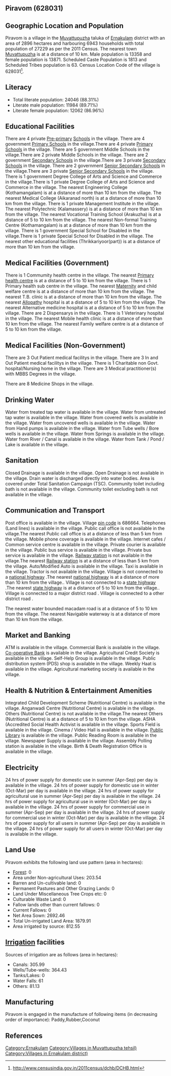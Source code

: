 {{Infobox settlement
| name=Piravom
| native_name=
| native_name_lang=
| other_name=
| nickname=
| settlement_type=Village
| image_skyline=
| image_alt=
| image_caption=
| pushpin_map=India Kerala
| pushpin_label_position=right
| pushpin_map_alt=
| pushpin_map_caption=Location in Kerala, India
| latd=
| latm=
| lats=
| latNS=
| longd=
| longm=
| longs=
| longEW=
| coordinates_display=inline,title
| subdivision_type=Country
| subdivision_name={{flag|India}}
| subdivision_type1=[[States and territories of India|State]]
| subdivision_name1=Kerala 
| subdivision_type2=[[List of districts of India|District]]
| subdivision_name2=Ernakulam
| subdivision_type3=Tahsil
| subdivision_name3=Muvattupuzha
| website=
| established_title=<!-- Established -->
| established_date=
| founder=
| named_for=
| government_type=
| governing_body=
| unit_pref=Metric=
| area_footnotes=
| area_rank=
| area_total_km2=28.96
| elevation_footnotes=
| elevation_m=
| population_total=27229
| population_as_of=2011
| population_rank=
| population_density_km2=940
| population_demonym=
| population_footnotes=
| demographics_type1=Languages
| demographics1_title1=Official
| demographics1_info1=[[Malayalam language|Malayalam]]
| timezone1=[[Indian Standard Time|IST]]
| utc_offset1==+5:30
| postal_code_type=[[Postal Index Number|PIN]]
| postal_code=686664
| area_code_type=Telephone code
| area_code=
| registration_plate=
| blank1_name_sec1=Nearest city
| blank1_info_sec1=[[Muvattupuzha]]
| blank2_name_sec1=[[Human sex ratio|Sex ratio]]
| blank2_info_sec1=1038 [[male|♂]]/[[female|♀]]
| blank3_name_sec1=Literacy
| blank3_info_sec1=88.31%
| blank1_name_sec2=[[2011 Census of India|2011 census]] code
| blank1_info_sec2=628031
| footnotes=
}}

== Piravom (628031) ==

== Geographic Location and Population ==

Piravom is a village in the [[Muvattupuzha]] taluka of [[Ernakulam]] district with an area of 2896 hectares and harbouring 6943 households with total population of 27229 as per the 2011 Census. The nearest town [[Muvattupuzha]] is at a distance of 10 km. Male population is 13358 and female population is 13871. Scheduled Caste Population is 1813 and Scheduled Tribes population is 63. Census Location Code of the village is 628031<ref>http://www.censusindia.gov.in/2011census/dchb/DCHB.html</ref>.


== Literacy ==  
* Total literate population: 24046 (88.31%)
* Literate male population: 11984 (89.71%)
* Literate female population: 12062 (86.96%)


== Educational Facilities ==  
There are 4 private [[Pre-primary]] [[School]]s in the village.
There are 4 government [[Primary School]]s in the village.There are 4 private [[Primary School]]s in the village.
There are 5 government Middle Schools in the village.There are 2 private Middle Schools in the village.
There are 2 government [[Secondary School]]s in the village.There are 3 private [[Secondary School]]s in the village.
There are 2 government [[Senior Secondary School]]s in the village.There are 3 private [[Senior Secondary School]]s in the village.
There is 1 government Degree College of Arts and Science and Commerce in the village.There is 1 private Degree College of Arts and Science and Commerce in the village.
The nearest Engineering College (Kothamangalam) is at a distance of more than 10 km from the village.
The nearest Medical College (Aikaranad north) is at a distance of more than 10 km from the village.
There is 1 private Management Institute in the village.
The nearest Polytechnic (Kalamassery) is at a distance of more than 10 km from the village.
The nearest Vocational Training School (Arakuzha) is at a distance of 5 to 10 km from the village.
The nearest Non-formal Training Centre (Kothamangalam) is at a distance of more than 10 km from the village.
There is 1 government Special School for Disabled in the village.There is 1 private Special School for Disabled in the village.
The nearest other educational facilities (Thrikkariyoor(part)) is at a distance of more than 10 km from the village.


== Medical Facilities (Government) ==
There is 1 Commumity health centre in the village.
The nearest [[Primary health centre]] is at a distance of 5 to 10 km from the village.
There is 1 Primary health sub centre in the village.
The nearest [[Maternity]] and child welfare centre is at a distance of more than 10 km from the village.
The nearest T.B. clinic is at a distance of more than 10 km from the village.
The nearest [[Allopathy]] hospital is at a distance of 5 to 10 km from the village.
The nearest Alternative medicine hospital is at a distance of 5 to 10 km from the village.
There are 2 Dispensarys in the village.
There is 1 Veterinary hospital in the village.
The nearest Mobile health clinic is at a distance of more than 10 km from the village.
The nearest Family welfare centre is at a distance of 5 to 10 km from the village.


== Medical Facilities (Non-Government) ==
There are 3 Out Patient medical facilitys in the village.
There are 3 In and Out Patient medical facilitys in the village.
There is 1 Charitable non Govt. hospital/Nursing home in the village.
There are 3 Medical practitioner(s) with MBBS Degrees in the village.



There are 8 Medicine Shops in the village.



== Drinking Water ==
Water from treated tap water is available in the village.
Water from untreated tap water is available in the village.
Water from covered wells is available in the village.
Water from uncovered wells is available in the village.
Water from Hand pumps is available in the village.
Water from Tube wells / Bore wells is available in the village.
Water from Springs is available in the village.
Water from River / Canal is available in the village.
Water from Tank / Pond / Lake is available in the village.


== Sanitation ==
Closed Drainage is available in the village.
Open Drainage is not available in the village.
Drain water is discharged directly into water bodies.
Area is covered under Total Sanitation Campaign (TSC).
Community toilet including bath is not available in the village.
Community toilet excluding bath is not available in the village.


== Communication and Transport ==
Post office is available in the village.
Village [[pin code]] is 686664.
Telephones (Land lines) is available in the village.
Public call office is not available in the village.The nearest Public call office is at a distance of less than 5 km from the village.
Mobile phone coverage is available in the village.
Internet cafes / Common service centre is available in the village.
Private courier is available in the village.
Public bus service is available in the village.
Private bus service is available in the village.
[[Railway station]] is not available in the village.The nearest [[Railway station]] is at a distance of less than 5 km from the village.
Auto/Modified Auto is available in the village.
Taxi is available in the village.
Tractor is not available in the village.
Village is not connected to a [[national highway]] .The nearest [[national highway]] is at a distance of more than 10 km from the village..
Village is not connected to a [[state highway]] .The nearest [[state highway]] is at a distance of 5 to 10 km from the village..
Village is connected to a major district road    .
Village is connected to a other district road  .


The nearest water bounded macadam road is at a distance of 5 to 10 km from the village.
The nearest Navigable waterway is at a distance of more than 10 km from the village.



== Market and Banking ==
ATM is available in the village.
Commercial Bank is available in the village.
[[Co-operative Bank]] is available in the village.
Agricultural Credit Society is available in the village.
Self-Help Group is available in the village.
Public distribution system (PDS) shop is available in the village.
Weekly Haat is available in the village.
Agricultural marketing society is available in the village.


== Health & Nutrition & Entertainment Amenities ==
Integrated Child Development Scheme (Nutritional Centre) is available in the village.
Anganwadi Centre (Nutritional Centre) is available in the village.
Others (Nutritional Centre) is not available in the village.The nearest Others (Nutritional Centre) is at a distance of 5 to 10 km from the village.
ASHA (Accredited Social Health Activist is available in the village.
Sports Field is available in the village.
Cinema / Video Hall is available in the village.
[[Public Library]] is available in the village.
Public Reading Room is available in the village.
Newspaper Supply is available in the village.
Assembly Polling station is available in the village.
Birth & Death Registration Office is available in the village.


== Electricity ==
24 hrs of power supply for domestic use in summer (Apr-Sep) per day is available in the village.
24 hrs of power supply for domestic use in winter (Oct-Mar) per day is available in the village.
24 hrs of power supply for agricultural use in summer (Apr-Sep) per day is available in the village.
24 hrs of power supply for agricultural use in winter (Oct-Mar) per day is available in the village.
24 hrs of power supply for commercial use in summer (Apr-Sep) per day is available in the village.
24 hrs of power supply for commercial use in winter (Oct-Mar) per day is available in the village.
24 hrs of power supply for all users in summer (Apr-Sep) per day is available in the village.
24 hrs of power supply for all users in winter (Oct-Mar) per day is available in the village.


== Land Use ==
Piravom exhibits the following land use pattern (area in hectares):
* [[Forest]]: 0
* Area under Non-agricultural Uses: 203.54
* Barren and Un-cultivable land: 0
* Permanent Pastures and Other Grazing Lands: 0
* Land Under Miscellaneous Tree Crops etc: 0
* Culturable Waste Land: 0
* Fallow lands other than current fallows: 0
* Current Fallows: 0
* Net Area Sown: 2692.46
* Total Un-irrigated Land Area: 1879.91
* Area irrigated by source: 812.55


== [[Irrigation]] facilities ==
Sources of irrigation are as follows (area in hectares):
* Canals: 305.99
* Wells/Tube-wells: 364.43
* Tanks/Lakes: 0
* Water Falls: 61
* Others: 81.13


== Manufacturing ==
Piravom is engaged in the manufacture of following items (in decreasing order of importance): Paddy,Rubber,Coconut


[[Category:Ernakulam]]
[[Category:Villages in Muvattupuzha tehsil)]]
[[Category:Villages in Ernakulam district)]]


== References ==
{{Reflist}}


